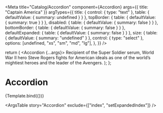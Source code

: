 
<Meta
  title="Catalog/Accordion"
  component={Accordion}
  args={{ title: "Captain America" }}
  argTypes={{
    title: { control: { type: "text" }, table: { defaultValue: { summary: undefined } } },
    topBorder: { table: { defaultValue: { summary: true } } },
    disabled: { table: { defaultValue: { summary: false } } },
    bottomBorder: { table: { defaultValue: { summary: false } } },
    defaultExpanded: { table: { defaultValue: { summary: false } } },
    size: {
      table: { defaultValue: { summary: "undefined" } },
      control: { type: "select" },
      options: [undefined, "xs", "sm", "md", "lg"],
    },
  }}
/>

  return (
    <Accordion {...args}>
      Recipient of the Super Soldier serum, World War II hero Steve Rogers fights for American ideals as one of the
      world’s mightiest heroes and the leader of the Avengers.
    </Accordion>
  );
};

# Accordion

<Canvas>
  <Story name="Accordion">{Template.bind({})}</Story>
</Canvas>

<ArgsTable story="Accordion" exclude={["index", "setExpandedIndex"]} />
